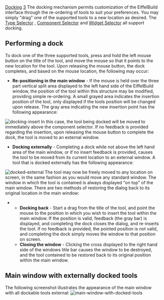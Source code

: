 [[Property:title|Docking]]
[[Property:weight|3]]
The docking mechanism permits customization of the EiffelBuild interface through the re-ordering of tools to suit your preferences. You may simply "drag" one of the supported tools to a new location as desired. The [[Type selector|Type Selector]] , [[Component selector|Component Selector]]  and [[Widget selector|Widget Selector]]  all support docking. 

==Performing a dock==

To dock one of the three supported tools, press and hold the left mouse button on the title of the tool, and move the mouse so that it points to the new location for the tool. Upon releasing the mouse button, the dock completes, and based on the mouse location, the following may occur: 
*  '''Re-positioning in the main window''' - If the mouse is held over the three part vertical split area displayed to the left hand side of the EiffelBuild window, the position of the tool within this structure may be modified, providing simple re-ordering. A small grayed area indicates the insertion position of the tool, only displayed if the tools position will be changed upon release. The gray area indicating the new insertion point has the following appearance: 
[[Image:docking-insert]]  
In this case, the tool being docked will be moved to immediately above the component selector. If no feedback is provided regarding the insertion, upon releasing the mouse button to complete the dock, the tool is moved to an external window. 
*  '''Docking externally''' - Completing a dock while not above the left hand area of the main window, or if no insert feedback is provided, causes the tool to be moved from its current location to an external window. A tool that is docked externally has the following appearance: 
[[Image:docked-external]]  
The tool may now be freely moved to any location on screen, in the same fashion as you would move any standard window. The window in which the tool is contained is always displayed "on top" of the main window. There are two methods of restoring the dialog back to its original location in the main window: 
**  '''Docking back''' - Start a drag from the title of the tool, and point the mouse to the position in which you wish to insert the tool within the main window. If the position is valid, feedback (the gray bar) is displayed, and completing the dock closes the dialog, and re-inserts the tool. If no feedback is provided, the pointed position is not valid, and completing the dock simply moves the window to that position on screen. 
**  '''Closing the window''' - Clicking the cross displayed to the right hand side of the windows title bar causes the window to be destroyed, and the tool contained to be restored back to its original position within the main window. 


{{note| '''Note''': The position of tools that have been docked, is maintained automatically between EiffelBuild sessions. When a new project is opened, they are restored to the positions that they had during the last use. }}

==Main window with externally docked tools==

The following screenshot illustrates the appearance of the main window with all dockable tools external: 
[[Image:main-window-with-docked-tools]]  


{{seealso| '''See Also''' <br/>
[[EiffelBuild: General interface description|General interface description]]  }}





